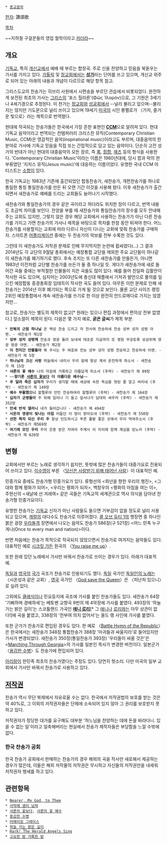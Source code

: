  * [[종교음악]]

[[한자]]: 讚頌歌

[[목차]]

~~지하철 구걸꾼들의 영업 철학이라고 [[카더라]]~~
== 개요 ==
[[기독교]], 특히 [[개신교]]에서 예배 때 부르는 합창곡. 주로 신을 찬양하고 믿음을 북돋우는 가사를 가지고 있다. [[가톨릭]] 및 [[정교회]]에서는 '''[[성가]]'''라는 단어를 쓰고 있으며, 개신교 위주로 되어 있는 아래의 내용과 개념이 다르므로 해당 항목 참고.

그리스도교의 찬송가는 히브리 사원에서 시편송을 부르던 관습에서 비롯되었다. 완전하게 보전된 최초의 가사는 [[그리스]]의 '포스 힐라론'(Φῶς Ἱλαρόν)으로, 그 기원은 3세기나 4세기경으로 추정된다. 이 찬가는 [[정교회]]와 [[성공회]]에서 --널리 불리고 있으며--불리지는 않지만 기도문으로 널리 쓰이고 있으며 19세기 [[미국]]의 시인 롱펠로가 〈가자, 즐거운 빛으로〉라는 제목으로 번역했다.

현대에 작곡되는 찬송가들은 한국에서 가장 흔한 표현인 '''[[CCM]]'''으로 알려져 있다. 현대 기독교 음악이라고 번역되는 컨템퍼러리 크리스찬 뮤직(Contemporary Christian Music, CCM)은 영감적인 음악(inspirational music)이라고도 부르며, 대중음악의 한 분야로 가사에 기독교 믿음을 직접 또는 간접적으로 담고 있는 음악이다. 단순히 고전 성가의 반대가 아닌 현대의 대중음악의 모든 장르, 즉 [[록]], [[힙합]], [[재즈]] 등의 형식을 사용한다. 'Contemporary Christian Music'이라는 이름은 1960년대에, 당시 팝과 락의 한 부류였던 '지저스 뮤직(Jesus music)'에 대응하는 이름이었다. 유명한 국내 CCM 아티스트는 [[소향]]이 있다.

한국 기독교는 1983년 기존에 출간되었던 합동찬송가, 새찬송가, 개편찬송가를 하나로 통일한 통칭 통일찬송가를 만든 뒤 오랜 기간 이것을 사용해 왔다. 이후 새찬송가가 출간되면서 새찬송가로 예배를 드리는 교회들도 늘어나기 시작했다.

새찬송가와 통일찬송가의 경우 같은 곡이라고 하더라도 위치한 장이 다르고, 번역 내용도 조금씩 차이를 보인다. 찬양을 부를 때 새찬송가와 통일찬송가의 장수를 모두 안내해주는 교회도 있지만, 그렇지 않은 경우 해당 교회에서 사용하는 찬송가가 아닌 다른 찬송가를 가지고 가면 찬송가의 가사나 제목을 바탕으로 목차를 한참 동안 뒤져야 한다. 어느 찬송가를 사용할지는 교회에 따라 다르니 자신이 다니는 교회에 맞춰 찬송가를 구매하자. 스마트폰 [[어플리케이션]] 중에는 두 찬송가의 악보를 전부 수록한 것도 있다.

그런데 이 새찬송가도 저작권 문제로 인해 무지막지한 논란에 휩싸였다(...) 그 결과 2014년도 각 교단의 9월달 총회에서는 예장통합 교단을 제외한 주요 교단들이 하나같이 새찬송가를 폐기하기로 했다. 후속 조치는 또 다른 새찬송가를 만들든가, 아니면 1983년 이전처럼 교단별 찬송가를 쓰든가 둘 중 하나일 듯. 게다가 새찬송가에 새로 들어간 곡들 중에는 부적절한 인물들이 지은 곡들도 많이 있다. 예를 들어 친일파 김활란이 작사한 곡도 있으며, 심지어는 2003년도에 총신대 채플에서 기저귀 발언으로 물의를 일으킨 예장합동 증경총회장 임태득이 작사한 곡도 들어 있다. 아무튼 이런 문제로 인해 새찬송가는 2014년 이후 폐기되는 쪽으로 가게 될 것으로 보인다. 물론 교단 사이즈 랭킹 2위인 예장통합에서 계속 새찬송가를 쓰기로 한 이상 완전히 안드로메다로 가지는 않겠지만...

참고로, 찬송가는 별도의 제목이 없고[* 원래는 있으나 편집 과정에서 편의상 전부 없앴다.] 앞소절이 제목이 된다. 다음은 몇 가지 예로, '''굵은 글씨'''가 제목 부분.
 * '''만복의 근원 하나님''' 온 백성 찬송 드리고 저 천사여 찬송하세 찬송 성부 성자 성령 아멘. - 새찬송가 제1장
 * '''성부 성자 성령께''' 찬송과 영광 돌려 보내세 태초로 지금까지 또 영원 무궁토록 성삼위께 영광 영광 아멘. - 새찬송가 제2장
 * '''이 천지간 만물들아''' 복 주시는 주 여호와 전능 성부 성자 성령 찬송하고 찬송하세 아멘. - 새찬송가 제 5장
 * '''하나님의 크신 사랑''' 하늘에서 내리사 우리 맘에 항상 계셔 온전하게 하소서 - 새찬송가 제 15장
 * '''샤론의 꽃 예수''' 나의 마음에 거룩하고 아름답게 피소서 (후략) - 새찬송가 제 89장
 * ~~'''향기론 [[샤론의 꽃보다]] 더 아름다운 예수님'''~~
 * '''주 달려 죽은 십자가''' 우리가 생각할 때에 세상에 속한 욕심을 헛된 줄 알고 버리네 (후략) - 새찬송가 제 149장
 * '''예수 부활했으니''' 할렐루야 만민 찬송하여라 할렐루아 (후략) - 새찬송가 제 164장
 * '''십자가 군병들아''' 주 위해 일어나 기 들고 앞서나가 담대히 싸우라 (후략) - 새찬송가 제352장
 * '''만세 반석 열리니''' 내가 들어갑니다 - 새찬송가 제 494장
 * '''시온의 영광이 빛나는 아침''' 어둡던 이 땅이 밝아오네 (후략) - 새찬송가 제 550장
 * '''선한 목자 되신 우리 주''' 항상 인도하시고 푸른 풀밭 좋은 곳에서 우리 먹여주소서 (후략) - 새찬송가 제569장
 * '''여기에 모인 우리''' 주의 은총 받은 자여라 주께서 이 자리에 함께 계심을 믿노라 (후략) - 새찬송가 제 620장

== 변형 ==
교회에서만 부르는 노래로 생각하기 쉽지만, 뜻밖에 많은 찬송가들이 대중가요로 전용되어 쓰이고 있다. [[이수영]]이 부른 〈[[당신은 사랑받기 위해 태어난 사람]]〉이 대표적인 예.

민중가요 중에도 찬송가형 민중가요가 있다. 류형선의 <희년을 향한 우리의 행진>, <그대와 함께 평화가 되어>, <우리는 평화가 되자>, 백창우의 <평화의 아침을 여는 이>, 주현신의 <새날에 선 겨레여> 같은 곡들은 기독교적 세계관으로 역사 의식을 담아낸 찬송가형 민중가요이다. 

유명한 찬송가는 [[기독교]] 신자가 아닌 사람들도 들으면 거부감이 없을 정도로 널리 사용되고 있으며, [[캐럴]]의 대다수도 찬송가로 이루어졌다. [[콜 오브 듀티 1]]의 명장면 중 하나인 붉은 광장 [[우라돌격]] 장면에서 나오는 음악도 찬송가 586장(구 521장) <어느 민족 누구게나(Once to every man and nation)>이다. 

반면 처음에는 찬송가 목적으로 작곡되지 않았으면서 찬송가로 여겨지는 음악들도 있다. 대표적인 예로 [[시크릿 가든]] 원곡의 〈[[You raise me up]]〉.

또한 원래 있던 노래에서 가사만 바꿔서 찬송가로 쓰이는 경우가 있다. 아래가 대표적 예.

[[독일]]과 [[영국]]의 [[국가]] 곡조가 찬송가로 인용되기도 했다. [[독일]] 국가인 [[독일인의 노래]]는 〈시온성과 같은 교회〉, [[영국]] 국가인 〈[[God save the Queen]]〉은 〈피난처 있으니〉로 실려 있다.

그외에도 [[클래식]]이나 민요등지에 곡조에 가사를 붙인 찬송가들도 있다. 새찬송가 64장 '기뻐하며 경배하세'는 베토벤 교향곡 9번의 제 4악장에 가사를 붙였다. 493장의 '하늘 가는 밝은 길이'는 스코틀랜드 가곡인 '''[[애니 로리]]'''[* 그 [[애니]]나 [[로리]]와는 아무 상관이 없다!]에 곡을 붙였고, 338장의 '천부여 의지 없어서'는 올드 랭 사인에 가사를 붙였다. 

또한 군가가 찬송가로 편입된 경우도 있다. 한 예로 〈[[Battle Hymn of the Republic]]〉은 한국에서는 새찬송가 348장 통합찬송가 388장 '마귀들과 싸울지라'로 들어있지만 가사가 변경되었다. 새찬송가 350장(통일찬송가 393장) '우리들이 싸울 것은'은 <[[Marching Through Georgia]]>의 가사를 일본인 목사가 변경한 버전이다. 일본군가 〈[[용감한 수병]]〉도 찬송가에 편입되어 있다.

[[아리랑]]이 한민족 최초의 찬송가였다는 주장도 있다. 당연히 헛소리. 다만 미국의 일부 교회에서 가사만 바꿔서 찬송가로 사용하고 있다.

== [[저작권]] ==
찬송가 역시 무단 복제에서 자유로울 수는 없다. 한국에서 저작권법의 보호를 받는 것은 약 40%로, 그 이외의 저작권자들은 단체에 소속되어 있지 않아 그 권리를 보호받지 못하고 있다.

저작권자가 정당한 대가를 요구해도 대부분 '하느님을 찬양하는 데에 돈을 바라다니. 있을 수 없는 일'이라고 일축해버리는 현실에서 찬송가 제작자들은 부당함을 느낄 수밖에 없다.

=== 한국 찬송가 공회 ===
한국 찬송가 공회에서 판매하는 찬송가의 경우 해외의 곡을 작사만 새로해서 제공하는 경우가 많은데, 이들은 해외 저작물의 저작권은 무시하고 자신들의 저작권만을 내세워 저작권자 행세를 하고 있다.

== 관련항목 ==
 * [[Nearer, My God, to Thee]] 
 * [[사막에 샘이 넘쳐]]
 * [[샤론의 꽃보다]], [[샤론의 꽃 예수]]
 * [[용감한 수병]]
 * [[어메이징 그레이스]]
 * [[하늘 가는 밝은 길이]]
 * [[Hark! The Herald Angels Sing]]
 * [[고요한 밤 거룩한 밤]]
